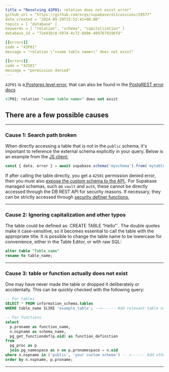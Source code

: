 ```yaml
---
title = "Resolving 42P01: relation does not exist error"
github_url = "https://github.com/orgs/supabase/discussions/29577"
date_created = "2024-09-29T15:52:41+00:00"
topics = [ "database" ]
keywords = [ "relation", "schema", "capitalization" ]
database_id = "72e93bc8-597d-4c72-8d86-4997679196fd"

[[errors]]
code = "42P01"
message = "relation \"<some table name>\" does not exist"

[[errors]]
code = "42501"
message = "permission denied"
---
```


`42P01` is a[ Postgres level error](https://www.postgresql.org/docs/current/errcodes-appendix.html), that can also be found in the [PostgREST error docs](https://postgrest.org/en/v12/references/errors.html)

```sql
42P01: relation "<some table name>" does not exist
```

## There are a few possible causes

---

### Cause 1: Search path broken

When directly accessing a table that is not in the `public` schema, it's important to reference the external schema explicitly in your query. Below is an example from the [JS client:](https://supabase.com/docs/reference/javascript/select)

```js
const { data, error } = await supabase.schema('myschema').from('mytable').select()
```

If after calling the table directly, you get a `42501` permission denied error, then you must also [expose the custom schema to the API.](https://supabase.com/docs/guides/api/using-custom-schemas). For Supabase managed schemas, such as `vault` and `auth`, these cannot be directly accessed through the DB REST API for security reasons. If necessary, they can be strictly accessed through [security definer functions.](https://supabase.com/docs/guides/database/functions?queryGroups=language&language=sql&queryGroups=example-view&example-view=sql#security-definer-vs-invoker)

---

### Cause 2: Ignoring capitalization and other typos

The table could be defined as: CREATE TABLE “Hello”`. The double quotes make it case-sensitive, so it becomes essential to call the table with the appropriate title. It is possible to change the table name to be lowercase for convenience, either in the Table Editor, or with raw SQL:

```sql
alter table "Table_name"
rename to table_name;
```

---

### Cause 3: table or function actually does not exist

One may have never made the table or dropped it deliberately or accidentally. This can be quickly checked with the following query:

```sql
-- For tables
SELECT * FROM information_schema.tables
WHERE table_name ILIKE 'example_table'; --<------ Add relevant table name
```

```sql
-- For functions
select
  p.proname as function_name,
  n.nspname as schema_name,
  pg_get_functiondef(p.oid) as function_definition
from
  pg_proc as p
  join pg_namespace as n on p.pronamespace = n.oid
where n.nspname in ('public', 'your custom schema') -- <------ Add other relevant schemas
order by n.nspname, p.proname;
```

---
